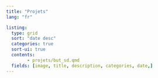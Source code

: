 ```yaml
---
title: "Projets"
lang: "fr"

listing:
  type: grid
  sort: "date desc"
  categories: true
  sort-ui: true
  contents: 
        - projets/but_sd.qmd
  fields: [image, title, description, categories, date,]      
---
```

